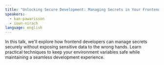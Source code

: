 ```yaml
---
title: "Unlocking Secure Development: Managing Secrets in Your Frontend"
speakers:
  - kan-pawarisson
  - ioun-nirach
language: english
---
```

In this talk, we'll explore how frontend developers can manage secrets securely without exposing sensitive data to the wrong hands. Learn practical techniques to keep your environment variables safe while maintaining a seamless development experience.
